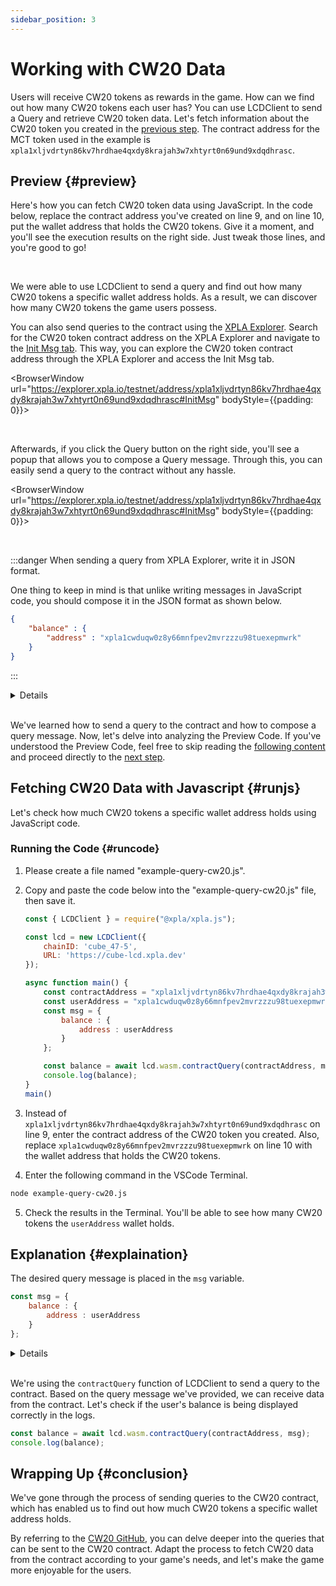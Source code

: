 ```yaml
---
sidebar_position: 3
---
```


# Working with CW20 Data


Users will receive CW20 tokens as rewards in the game. How can we find out how many CW20 tokens each user has? You can use LCDClient to send a Query and retrieve CW20 token data. Let's fetch information about the CW20 token you created in the [previous step](/docs/tutorial/make-cw20/make-cw20-with-js). The contract address for the MCT token used in the example is `xpla1xljvdrtyn86kv7hrdhae4qxdy8krajah3w7xhtyrt0n69und9xdqdhrasc`.

## Preview {#preview}

Here's how you can fetch CW20 token data using JavaScript. In the code below, replace the contract address you've created on line 9, and on line 10, put the wallet address that holds the CW20 tokens. Give it a moment, and you'll see the execution results on the right side. Just tweak those lines, and you're good to go!

<Ex09 />

<br />

We were able to use LCDClient to send a query and find out how many CW20 tokens a specific wallet address holds. As a result, we can discover how many CW20 tokens the game users possess.

You can also send queries to the contract using the [XPLA Explorer](https://explorer.xpla.io/). Search for the CW20 token contract address on the XPLA Explorer and navigate to the [Init Msg tab](https://explorer.xpla.io/testnet/address/xpla1xljvdrtyn86kv7hrdhae4qxdy8krajah3w7xhtyrt0n69und9xdqdhrasc#InitMsg). This way, you can explore the CW20 token contract address through the XPLA Explorer and access the Init Msg tab.

<BrowserWindow url="https://explorer.xpla.io/testnet/address/xpla1xljvdrtyn86kv7hrdhae4qxdy8krajah3w7xhtyrt0n69und9xdqdhrasc#InitMsg" bodyStyle={{padding: 0}}>
<div className="flex justify-center" style={{backgroundColor : 'hsl(240, 20%, 97%)', position : 'relative'}}>
    <VaultImgCard style={{zIndex : 1, maxWidth : "100%"}} imgSrc="/academy/img/3-tutorial/1-make-cw20/query-cw20/explorer-initmsg.png" />
</div>
</BrowserWindow>

<br />

Afterwards, if you click the Query button on the right side, you'll see a popup that allows you to compose a Query message. Through this, you can easily send a query to the contract without any hassle.

<BrowserWindow url="https://explorer.xpla.io/testnet/address/xpla1xljvdrtyn86kv7hrdhae4qxdy8krajah3w7xhtyrt0n69und9xdqdhrasc#InitMsg" bodyStyle={{padding: 0}}>
<div className="flex justify-center" style={{backgroundColor : 'hsl(240, 20%, 97%)', position : 'relative'}}>
    <VaultImgCard style={{zIndex : 1, maxWidth : "100%"}} imgSrc="/academy/img/3-tutorial/1-make-cw20/query-cw20/query.png" />
</div>
</BrowserWindow>

<br />

:::danger When sending a query from XPLA Explorer, write it in JSON format.

One thing to keep in mind is that unlike writing messages in JavaScript code, you should compose it in the JSON format as shown below.

```json
{
    "balance" : {
        "address" : "xpla1cwduqw0z8y66mnfpev2mvrzzzu98tuexepmwrk"
    }
}
```

:::

<Details summary="How should I format the contract query message?">

You can explore the CW20 contract on [GitHub](https://github.com/CosmWasm/cw-plus/blob/main/packages/cw20/src/query.rs#L12) to see what kind of queries you can send to it. Just remember, even though the message names in QueryMsg are written in `Camel Case`, you need to send them in `Snake Case` when actually sending the query. For the parameters, you input them exactly as they appear in the code.

For example, let's take a look at the **Balance** and **TokenInfo** messages on the [CW20 GitHub page](https://github.com/CosmWasm/cw-plus/blob/main/packages/cw20/src/query.rs#L12).

```rust {4,7}
pub enum Cw20QueryMsg {
    /// Returns the current balance of the given address, 0 if unset.
    /// Return type: BalanceResponse.
    Balance { address: String },
    /// Returns metadata on the contract - name, decimals, supply, etc.
    /// Return type: TokenInfoResponse.
    TokenInfo {},
```

When sending a Balance query, you should change the `Camel Case` **Balance** to `Snake Case`, which becomes **balance**. As for the parameter, which is **{ address: String }**, you input the wallet address you want to check the balance for as a String. 

So, the final format of the query message would be like this:

```js
{
    balance : {
        address : "xpla1cwduqw0z8y66mnfpev2mvrzzzu98tuexepmwrk"
    }
}
```

Sending a TokenInfo query is the same. You change the `Camel Case` **TokenInfo** to `Snake Case`, which becomes **token_info**. Since there are no parameters in this case, the final format of the query message would be:

```js
{
    token_info : {}
}
```

Feel free to use these examples to send various queries to your contract!
 
</Details>

<br/>

We've learned how to send a query to the contract and how to compose a query message. Now, let's delve into analyzing the Preview Code. If you've understood the Preview Code, feel free to skip reading the [following content](/docs/tutorial/make-cw20/query-cw20#runjs) and proceed directly to the [next step](/docs/tutorial/make-cw721/make-nft-vault).

## Fetching CW20 Data with Javascript {#runjs}

Let's check how much CW20 tokens a specific wallet address holds using JavaScript code.

### Running the Code {#runcode}

1. Please create a file named "example-query-cw20.js".

2. Copy and paste the code below into the "example-query-cw20.js" file, then save it.

    ```js
    const { LCDClient } = require("@xpla/xpla.js");

    const lcd = new LCDClient({
        chainID: 'cube_47-5',
        URL: 'https://cube-lcd.xpla.dev'
    });

    async function main() {
        const contractAddress = "xpla1xljvdrtyn86kv7hrdhae4qxdy8krajah3w7xhtyrt0n69und9xdqdhrasc";
        const userAddress = "xpla1cwduqw0z8y66mnfpev2mvrzzzu98tuexepmwrk";
        const msg = {
            balance : {
                address : userAddress
            }
        };

        const balance = await lcd.wasm.contractQuery(contractAddress, msg);
        console.log(balance);
    }
    main()
    ```

3. Instead of `xpla1xljvdrtyn86kv7hrdhae4qxdy8krajah3w7xhtyrt0n69und9xdqdhrasc` on line 9, enter the contract address of the CW20 token you created. Also, replace `xpla1cwduqw0z8y66mnfpev2mvrzzzu98tuexepmwrk` on line 10 with the wallet address that holds the CW20 tokens.

4. Enter the following command in the VSCode Terminal. 

  ```bash
  node example-query-cw20.js
  ```

5. Check the results in the Terminal. You'll be able to see how many CW20 tokens the `userAddress` wallet holds.

## Explanation {#explaination}

The desired query message is placed in the `msg` variable.

```js
const msg = {
    balance : {
        address : userAddress
    }
};
```

<Details summary="How should I format the contract query message?">

You can explore the CW20 contract on [GitHub](https://github.com/CosmWasm/cw-plus/blob/main/packages/cw20/src/query.rs#L12) to see what kind of queries you can send to it. Just remember, even though the message names in QueryMsg are written in `Camel Case`, you need to send them in `Snake Case` when actually sending the query. For the parameters, you input them exactly as they appear in the code.

For example, let's take a look at the **Balance** and **TokenInfo** messages on the [CW20 GitHub page](https://github.com/CosmWasm/cw-plus/blob/main/packages/cw20/src/query.rs#L12).

```rust {4,7}
pub enum Cw20QueryMsg {
    /// Returns the current balance of the given address, 0 if unset.
    /// Return type: BalanceResponse.
    Balance { address: String },
    /// Returns metadata on the contract - name, decimals, supply, etc.
    /// Return type: TokenInfoResponse.
    TokenInfo {},
```

When sending a Balance query, you should change the `Camel Case` **Balance** to `Snake Case`, which becomes **balance**. As for the parameter, which is **{ address: String }**, you input the wallet address you want to check the balance for as a String. 

So, the final format of the query message would be like this:

```js
{
    balance : {
        address : "xpla1cwduqw0z8y66mnfpev2mvrzzzu98tuexepmwrk"
    }
}
```

Sending a TokenInfo query is the same. You change the `Camel Case` **TokenInfo** to `Snake Case`, which becomes **token_info**. Since there are no parameters in this case, the final format of the query message would be:

```js
{
    token_info : {}
}
```

Feel free to use these examples to send various queries to your contract!
 
</Details>

<br/>

We're using the `contractQuery` function of LCDClient to send a query to the contract. Based on the query message we've provided, we can receive data from the contract. Let's check if the user's balance is being displayed correctly in the logs.

```js
const balance = await lcd.wasm.contractQuery(contractAddress, msg);
console.log(balance);
```

## Wrapping Up {#conclusion}

We've gone through the process of sending queries to the CW20 contract, which has enabled us to find out how much CW20 tokens a specific wallet address holds.

By referring to the [CW20 GitHub](https://github.com/CosmWasm/cw-plus/blob/main/packages/cw20/src/query.rs#L12), you can delve deeper into the queries that can be sent to the CW20 contract. Adapt the process to fetch CW20 data from the contract according to your game's needs, and let's make the game more enjoyable for the users.
